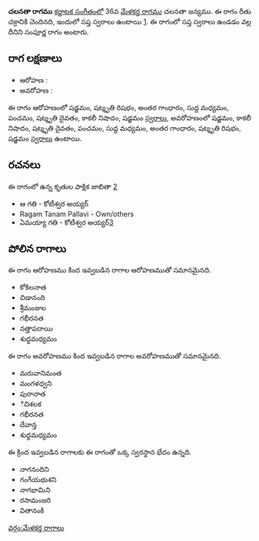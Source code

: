 {{Infobox ragam
	| name          	= చలనతా
	| synonym	    	= 
	| mela          	= 
	| chakra        	= రీతు
	| janaka        	= 
	| type          	= సంపూర్ణ
	| arohanam      	= {{svaraC|S|R3|G3|M1|P|D3|N3|S'}} 
	| avarohanam    	= {{svaraC|S'|N3|D3|P|M1|G3|R3|S}}
	| jeeva         	=
	| chhaya        	=
	| nyasa         	=
	| vishesha      	= 
	| equivalent  		= 
}}
{{కర్ణాటక సంగీత రాగాలు}}
'''చలనతా రాగము''' [[కర్ణాటక సంగీతం]]లో 36వ [[మేళకర్త రాగము]] చలనతా జన్యము. ఈ రాగం రీతు చక్రానికి చెందినది, ఇందులో సప్త స్వరాలు ఉంటాయి [https://en.wikipedia.org/wiki/Melakarta]. ఈ రాగంలో సప్త స్వరాలు ఉండడం వల్ల దీనిని సంపూర్ణ రాగం అంటారు.


==రాగ లక్షణాలు==


* ఆరోహణ : {{svaraC|S|R3|G3|M1|P|D3|N3|S'}} 
* అవరోహణ : {{svaraC|S'|N3|D3|P|M1|G3|R3|S}}

ఈ రాగం ఆరోహణంలో షడ్జమం, షట్శృతి రిషభం, అంతర గాంధారం, సుద్ద మధ్యమం, పంచమం, షట్శృతి దైవతం, కాకలీ నిషాదం, షడ్జమం [[స్వరాలు]], అవరోహణంలో షడ్జమం, కాకలీ నిషాదం, షట్శృతి దైవతం, పంచమం, సుద్ద మధ్యమం, అంతర గాంధారం, షట్శృతి రిషభం, షడ్జమం [[స్వరాలు]] ఉంటాయి.

==రచనలు==
ఈ రాగంలో ఉన్న కృతుల పాక్షిక జాబితా [https://github.com/ssrihari/ragavardhini/blob/master/ragas/kritis.psv]
* ఆ గతి - కోటీశ్వర అయ్యర్
* Ragam Tanam Pallavi - Own/others
* ఏమయ్యా గతి - కోటీశ్వర అయ్యర్[http://www.karnatik.com/c1792.shtml]




==పోలిన రాగాలు==
ఈ రాగం ఆరోహణము కింద ఇవ్వబడిన రాగాల ఆరోహణముతో సమానమైనది.
* కోకిలనాత
* చిడానంది
* శ్రీమంజుల
* గభీరనత
* నత్తాపదాయి
* శుధ్ధమధ్యమం

ఈ రాగం అవరోహణము కింద ఇవ్వబడిన రాగాల అవరోహణముతో సమానమైనది.
* మరువానిమంత
* మంగళధ్వని
* పురానాత
* ిచిశలక
* గభీరనత
* దేవాన్త
* శుధ్ధమధ్యమం

ఈ క్రింద ఇవ్వబడిన రాగాలకు ఈ రాగంతో ఒక్క స్వరస్థాన భేదం ఉన్నది.
* నాగనందిని
* గంగేయభుశని
* నాగభామిని
* రసామంజరి
* వితానంకి



[[వర్గం:మేళకర్త రాగాలు]]